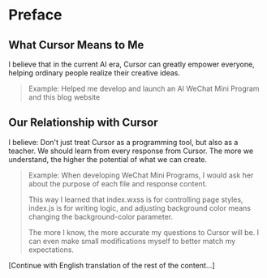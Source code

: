 # Preface

## What Cursor Means to Me
I believe that in the current AI era, Cursor can greatly empower everyone, helping ordinary people realize their creative ideas.

> Example: Helped me develop and launch an AI WeChat Mini Program and this blog website

## Our Relationship with Cursor
I believe: Don't just treat Cursor as a programming tool, but also as a teacher. We should learn from every response from Cursor. The more we understand, the higher the potential of what we can create.

> Example: When developing WeChat Mini Programs, I would ask her about the purpose of each file and response content.
>
> This way I learned that index.wxss is for controlling page styles, index.js is for writing logic, and adjusting background color means changing the background-color parameter.
>
> The more I know, the more accurate my questions to Cursor will be. I can even make small modifications myself to better match my expectations.

[Continue with English translation of the rest of the content...] 